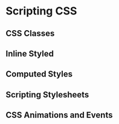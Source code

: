 # Scripting CSS

## CSS Classes

## Inline Styled

## Computed Styles

## Scripting Stylesheets

## CSS Animations and Events
